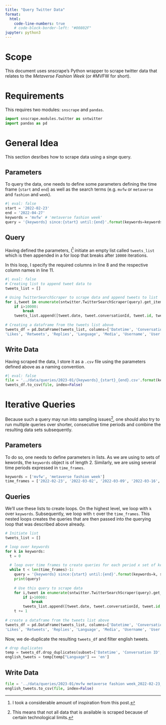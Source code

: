 ```yaml
---
title: "Query Twitter Data"
format: 
  html:
    code-line-numbers: true
    # code-block-border-left: "#00802F"
jupyter: python3
---
```


# Scope

This document uses snscrape's Python wrapper to scrape twitter data that relates to the _Metaverse Fashion Week_ (or #MVFW for short).

# Requirements

This requires two modules: `snscrape` and `pandas`.

```python
import snscrape.modules.twitter as sntwitter
import pandas as pd
```

# General Idea

This section desribes how to scrape data using a singe query. 

## Parameters

To query the data, one needs to define some parameters defining the time frame (`start` and `end`) as well as the search terms (e.g. `mvfw` or `metaverse` and `fashion` and `week`).

```python
#| eval: false
start = '2022-02-23'
end = '2022-04-27'
keywords = 'mvfw' # 'metaverse fashion week'
query = '{keywords} since:{start} until:{end}'.format(keywords=keywords, start=start, end=end)
```

## Query

Having defined the parameters, I^[I took a considerable amount of inspiration from this post.] initiate an empty list called `tweets_list` which is then appended in a for loop that breaks after `10000` iterations.

In this loop, I specify the required columns in line 8 and the respective column names in line 11.

```python
#| eval: false
# Creating list to append tweet data to
tweets_list = []

# Using TwitterSearchScraper to scrape data and append tweets to list
for i,tweet in enumerate(sntwitter.TwitterSearchScraper(query).get_items()):
    if i>10000:
        break
    tweets_list.append([tweet.date, tweet.conversationId, tweet.id, tweet.content, tweet.likeCount, tweet.retweetCount, tweet.replyCount, tweet.lang, tweet.media, tweet.user.username, tweet.user.description, tweet.user.profileImageUrl])
    
# Creating a dataframe from the tweets list above 
tweets_df = pd.DataFrame(tweets_list, columns=['Datetime', 'Conversation ID', 'Tweet ID', 'Text',
'Likes', 'Retweets', 'Replies', 'Language', 'Media', 'Username', 'User Description', 'User Image'])
```

## Write Data

Having scraped the data, I store it as a `.csv` file using the parameters defined above as a naming convention.

```python
#| eval: false
file = '../data/queries/2023-01/{keywords}_{start}_{end}.csv'.format(keywords=keywords, start=start, end=end)
tweets_df.to_csv(file, index=False)
```


# Iterative Queries

Because such a query may run into sampling issues^[This means that not all data that is available is scraped because of certain technological limits.], one should also try to run multiple queries over shorter, consecutive time periods and combine the resulting data sets subsequently.

## Parameters

To do so, one needs to define parameters in lists. As we are using to sets of kewords, the `keywords` object is of length 2. Similarly, we are using several time periods expressed in `time_frames`.

```python
keywords = ['mvfw', 'metaverse fashion week']
time_frames = ['2022-02-23', '2022-03-02', '2022-03-09', '2022-03-16', '2022-03-23', '2022-03-28', '2022-04-04', '2022-04-11', '2022-04-18', '2022-04-27']
```

## Queries

We'll use these lists to create loops. On the highest level, we loop with `k` over `keywords`. Subsequently, we loop with `t` over the `time_frames`. This nested loops creates the queries that are then passed into the querying loop that was described above already.

```python
# Initiate list
tweets_list = []

# loop over keywords
for k in keywords:
  t = 0
  
  # loop over time frames to create queries for each period x set of kewords
  while t < len(time_frames)-1:
    query = '{keywords} since:{start} until:{end}'.format(keywords=k, start=time_frames[t], end=time_frames[t+1])
    print(query)
    
    # Use this query to scrape data
    for i,tweet in enumerate(sntwitter.TwitterSearchScraper(query).get_items()):
        if i>10000:
            break
        tweets_list.append([tweet.date, tweet.conversationId, tweet.id, tweet.content, tweet.likeCount, tweet.retweetCount, tweet.replyCount, tweet.lang, tweet.media, tweet.user.username, tweet.user.description, tweet.user.profileImageUrl])
    t += 1
    
# create a dataframe from the tweets list above 
tweets_df = pd.DataFrame(tweets_list, columns=['Datetime', 'Conversation ID', 'Tweet ID', 'Text',
'Likes', 'Retweets', 'Replies', 'Language', 'Media', 'Username', 'User Description', 'User Image'])
```

Now, we de-duplicate the resulting `tweets_df` and filter english tweets.

```python
# drop duplicates
temp = tweets_df.drop_duplicates(subset=['Datetime', 'Conversation ID', 'Tweet ID', 'Text'], keep='first')
english_tweets = temp[temp["Language"] == 'en']
```

## Write Data

```python
file = '../data/queries/2023-01/mvfw metaverse fashion week_2022-02-23_2022-04-27.csv'
english_tweets.to_csv(file, index=False)
```
